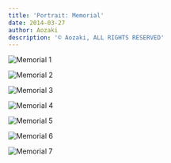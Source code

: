 ```yaml
---
title: 'Portrait: Memorial'
date: 2014-03-27
author: Aozaki
description: '© Aozaki, ALL RIGHTS RESERVED'
---
```



![Memorial 1](#photography/20140327_memorial/0001.jpg)

![Memorial 2](#photography/20140327_memorial/0002.jpg)

![Memorial 3](#photography/20140327_memorial/0003.jpg)

![Memorial 4](#photography/20140327_memorial/0004.jpg)

![Memorial 5](#photography/20140327_memorial/0005.jpg)

![Memorial 6](#photography/20140327_memorial/0006.jpg)

![Memorial 7](#photography/20140327_memorial/0007.jpg)

<Navi Date="2014" Name="memorial" />
